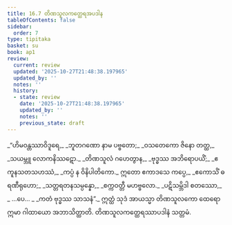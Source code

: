 ```yaml
---
title: 16.7 တိဏသူလကတ္ထေရအပဒါန
tableOfContents: false
sidebar:
  order: 7
type: tipitaka
basket: su
book: ap1
review:
  current: review
  updated: '2025-10-27T21:48:38.197965'
  updated_by: ''
  notes: ''
  history:
  - state: review
    date: '2025-10-27T21:48:38.197965'
    updated_by: ''
    notes: ''
    previous_state: draft
---
```



<ReviewStatus review={frontmatter.review} showDetails={true} />

<HypothesisAnnotation frontmatter={frontmatter} />

<DynamicBreadcrumb />

<Division number="35" book="ap1" e="ch" v="20" p="197">

<Paragraph number="2399" type="verses" book="ap1">
_“ဟိမဝန္တဿာဝိဒူရေ,_  
_ဘူတဂဏော နာမ ပဗ္ဗတော;_  
_ဝသတေကော ဇိနော တတ္ထ,_  
_သယမ္ဘူ လောကနိဿဋော._  

</Paragraph>

</Division>
<Division number="36" book="ap1" e="ch" v="20" p="197">

<Paragraph number="2400" type="verses" book="ap1">
_တိဏသူလံ ဂဟေတွာန,_  
_ဗုဒ္ဓဿ အဘိရောပယိံ;_  
_ဧကူနသတသဟဿံ,_  
_ကပ္ပံ န ဝိနိပါတိကော._  

</Paragraph>

</Division>
<Division number="37" book="ap1" e="ch" v="20" p="197">

<Paragraph number="2401" type="verses" book="ap1">
ဣတော ဧကာဒသေ ကပ္ပေ,_  
_ဧကောသိံ ဓရဏီရုဟော;_  
_သတ္တရတနသမ္ပန္နော,_  
_စက္ကဝတ္တီ မဟဗ္ဗလော._  

</Paragraph>

</Division>
<Division number="38" book="ap1" e="ch" v="20" p="198">

<Paragraph number="2402" type="verses" book="ap1">
_ပဋိသမ္ဘိဒါ စတဿော,_  
_ …ပေ… _  
_ကတံ ဗုဒ္ဓဿ သာသနံ”._  

</Paragraph>

<Paragraph number="2403" book="ap1">
ဣတ္ထံ သုဒံ အာယသ္မာ တိဏသူလကော ထေရော ဣမာ ဂါထာယော အဘာသိတ္ထာတိ.

</Paragraph>
</Division>

<Paragraph number="2404" type="center" book="ap1">
တိဏသူလကတ္ထေရဿာပဒါနံ သတ္တမံ.
</Paragraph>